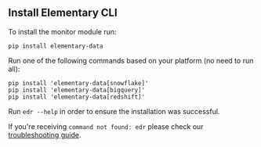 ## Install Elementary CLI

To install the monitor module run:

```shell
pip install elementary-data
```

Run one of the following commands based on your platform (no need to run all):

```shell
pip install 'elementary-data[snowflake]'
pip install 'elementary-data[bigquery]'
pip install 'elementary-data[redshift]'
```

Run `edr --help` in order to ensure the installation was successful.

If you're receiving `command not found: edr` please check our [troubleshooting guide](../general/troubleshooting).